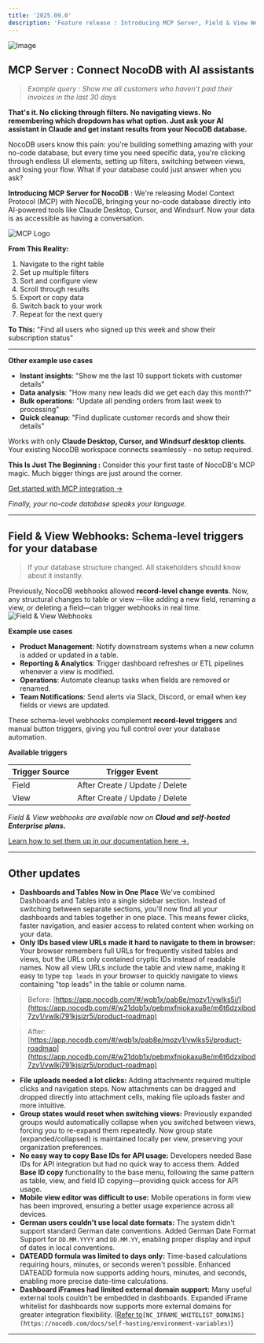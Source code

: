 ```yaml
---
title: '2025.09.0'
description: 'Feature release : Introducing MCP Server, Field & View Webhook Triggers'
---
```


![Image](/img/changelog/20250900/release.png)


## MCP Server : Connect NocoDB with AI assistants

> *Example query : Show me all customers who haven't paid their invoices in the last 30 days*

**That's it. No clicking through filters. No navigating views. No remembering which dropdown has what option. Just ask your AI assistant in Claude and get instant results from your NocoDB database.**

NocoDB users know this pain: you're building something amazing with your no-code database, but every time you need specific data, you're clicking through endless UI elements, setting up filters, switching between views, and losing your flow. What if your database could just answer when you ask?

**Introducing MCP Server for NocoDB** : We're releasing Model Context Protocol (MCP) with NocoDB, bringing your no-code database directly into AI-powered tools like Claude Desktop, Cursor, and Windsurf. Now your data is as accessible as having a conversation.

![MCP Logo](/img/changelog/20250900/nocodb-mcp.png)

**From This Reality:**


1. Navigate to the right table
2. Set up multiple filters
3. Sort and configure view
4. Scroll through results
5. Export or copy data
6. Switch back to your work
7. Repeat for the next query

**To This:** "Find all users who signed up this week and show their subscription status"

[//]: # (![MCP Example]&#40;/img/changelog/20250900/claude-mcp.png&#41;)

---

**Other example use cases**

* **Instant insights**: "Show me the last 10 support tickets with customer details"
* **Data analysis**: "How many new leads did we get each day this month?"
* **Bulk operations**: "Update all pending orders from last week to processing"
* **Quick cleanup**: "Find duplicate customer records and show their details"

Works with only **Claude Desktop, Cursor, and Windsurf desktop clients**. Your existing NocoDB workspace connects seamlessly - no setup required.

**This Is Just The Beginning :** Consider this your first taste of NocoDB's MCP magic. Much bigger things are just around the corner.

[Get started with MCP integration →](https://nocodb.com/docs/product-docs/mcp)

*Finally, your no-code database speaks your language.*


---

## Field & View Webhooks: Schema-level triggers for your database

> If your database structure changed. All stakeholders should know about it instantly.

Previously, NocoDB webhooks allowed **record-level change events**. Now, any structural changes to table or view —like adding a new field, renaming a view, or deleting a field—can trigger webhooks in real time.
![Field & View Webhooks](/img/changelog/20250900/view-webhook.png)

**Example use cases**

* **Product Management**: Notify downstream systems when a new column is added or updated in a table.
* **Reporting & Analytics**: Trigger dashboard refreshes or ETL pipelines whenever a view is modified.
* **Operations**: Automate cleanup tasks when fields are removed or renamed.
* **Team Notifications**: Send alerts via Slack, Discord, or email when key fields or views are updated.

These schema-level webhooks complement **record-level triggers** and manual button triggers, giving you full control over your database automation.

**Available triggers**

| **Trigger Source** | **Trigger Event**              |
|--------------------|--------------------------------|
| Field              | After Create / Update / Delete |
| View               | After Create / Update / Delete |


*Field & View webhooks are available now on **Cloud and self-hosted Enterprise plans.***

[Learn how to set them up in our documentation here →.](https://docs.nocodb.com/product-docs/webhooks/create-webhook)

---


## Other updates

* **Dashboards and Tables Now in One Place**
We've combined Dashboards and Tables into a single sidebar section. Instead of switching between separate sections, you'll now find all your dashboards and tables together in one place. This means fewer clicks, faster navigation, and easier access to related content when working on your data.
* **Only IDs based view URLs made it hard to navigate to them in browser:** Your browser remembers full URLs for frequently visited tables and views, but the URLs only contained cryptic IDs instead of readable names. Now all view URLs include the table and view name, making it easy to type `top leads` in your browser to quickly navigate to views containing "top leads" in the table or column name.
> Before: [https://app.nocodb.com/#/wqb1x/pab8e/mozv1/vwlks5i/](https://app.nocodb.com/#/w21dqb1x/pebmxfnjokaxu8e/m6t6dzxibod7zv1/vwlkj791kjsizr5i/product-roadmap)

> After:    [https://app.nocodb.com/#/wqb1x/pab8e/mozv1/vwlks5i/product-roadmap](https://app.nocodb.com/#/w21dqb1x/pebmxfnjokaxu8e/m6t6dzxibod7zv1/vwlkj791kjsizr5i/product-roadmap)
* **File uploads needed a lot clicks:** Adding attachments required multiple clicks and navigation steps. Now attachments can be dragged and dropped directly into attachment cells, making file uploads faster and more intuitive.
* **Group states would reset when switching views:** Previously expanded groups would automatically collapse when you switched between views, forcing you to re-expand them repeatedly. Now group state (expanded/collapsed) is maintained locally per view, preserving your organization preferences.
* **No easy way to copy Base IDs for API usage:** Developers needed Base IDs for API integration but had no quick way to access them. Added **Base ID copy** functionality to the base menu, following the same pattern as table, view, and field ID copying—providing quick access for API usage.
* **Mobile view editor was difficult to use:** Mobile operations in form view has been improved, ensuring a better usage experience across all devices.
* **German users couldn't use local date formats:** The system didn't support standard German date conventions. Added German Date Format Support for `DD.MM.YYYY` and `DD.MM.YY`, enabling proper display and input of dates in local conventions.
* **DATEADD formula was limited to days only:** Time-based calculations requiring hours, minutes, or seconds weren't possible. Enhanced DATEADD formula now supports adding hours, minutes, and seconds, enabling more precise date-time calculations.
* **Dashboard iFrames had limited external domain support:** Many useful external tools couldn't be embedded in dashboards. Expanded iFrame whitelist for dashboards now supports more external domains for greater integration flexibility. ([Refer to](https://nocodb.com/docs/self-hosting/environment-variables)`[NC_IFRAME_WHITELIST_DOMAINS](https://nocodb.com/docs/self-hosting/environment-variables)`)

---
